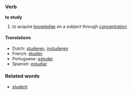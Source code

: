 ===Verb===
'''to study'''

# to acquire [[knowledge]] on a subject through [[concentration]]

====Translations====
*Dutch: [[studeren]], [[instuderen]]
*French: [[étudier]]
*Portuguese: [[estudar]]
*Spanish: [[estudiar]]

===Related words===
* [[student]]